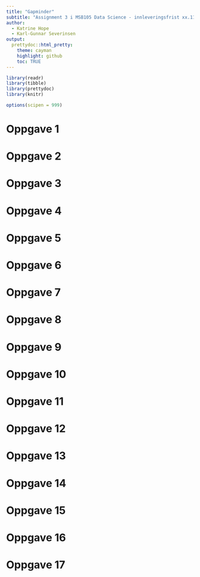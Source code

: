 ```yaml
---
title: "Gapminder"
subtitle: "Assignment 3 i MSB105 Data Science - innleveringsfrist xx.11.20"
author: 
  - Katrine Hope
  - Karl-Gunnar Severinsen
output:
  prettydoc::html_pretty:
    theme: cayman
    highlight: github
    toc: TRUE
---
```


```r
library(readr)
library(tibble)
library(prettydoc)
library(knitr)

options(scipen = 999)
```


# Oppgave 1


# Oppgave 2


# Oppgave 3


# Oppgave 4


# Oppgave 5


# Oppgave 6


# Oppgave 7


# Oppgave 8


# Oppgave 9


# Oppgave 10


# Oppgave 11


# Oppgave 12


# Oppgave 13


# Oppgave 14


# Oppgave 15


# Oppgave 16


# Oppgave 17
